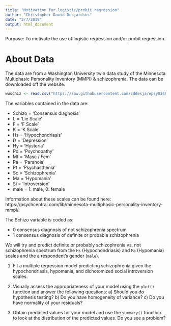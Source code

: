 ```yaml
---
title: "Motivation for logistic/probit regression"
author: "Christopher David Desjardins"
date: "2/7/2019"
output: html_document
---
```


Purpose: To motivate the use of logistic regression and/or probit regression.

# About Data
The data are from a Washington University twin data study of the Minnesota Multiphasic Personality Inventory (MMPI) & schizophrenia. The data can be downloaded off the website.

```r
wuschiz <- read.csv("https://raw.githubusercontent.com/cddesja/epsy8266/master/course_materials/data/wuschiz.csv")
```

The variables contained in the data are:

* Schizo = 'Consensus diagnosis'
* L   = 'Lie Scale'
* F   = 'F Scale'
* K   = 'K Scale'
* Hs  = 'Hypochondriasis'
* D   = 'Depression'
* Hy  = 'Hysteria'
* Pd  = 'Psychopathy'
* Mf  = 'Masc / Fem'
* Pa  = 'Paranoia'
* Pt  = 'Psychasthenia'
* Sc  = 'Schizophrenia'
* Ma  = 'Hypomania'
* Si  = 'Introversion'
* male = 1: male, 0: female

Information about these scales can be found here: https://psychcentral.com/lib/minnesota-multiphasic-personality-inventory-mmpi/.

The Schizo variable is coded as:

- 0 consensus diagnosis of not schizophrenia spectrum
- 1 consensus diagnosis of definite or probable schizophrenia  

We will try and predict definite or probably schizophrenia vs. not schizophrenia spectrum  from the `Hs`  (Hypochondriasis) and `Ma` (Hypomania) scales and the a respondent's gender (`male`).

1. Fit a multiple regression model predicting schizophrenia given the hypochondriasis, hypomania, and dichotomized social introversion scales.

2. Visually assess the appropriateness of your model using the `plot()` function and answer the following questions: a) Should you do hypothesis testing? b) Do you have homogeneity of variance? c) Do you have normality of your residuals?

3. Obtain predicted values for your model and use the `summary()` function to look at the distribution of the predicted values. Do you see a problem?


